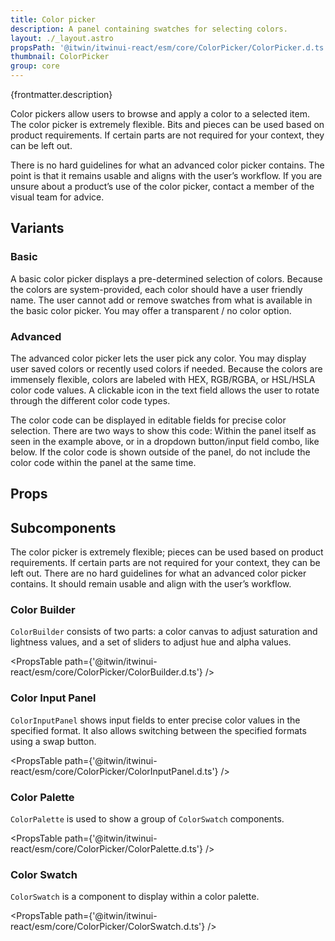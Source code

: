 ```yaml
---
title: Color picker
description: A panel containing swatches for selecting colors.
layout: ./_layout.astro
propsPath: '@itwin/itwinui-react/esm/core/ColorPicker/ColorPicker.d.ts'
thumbnail: ColorPicker
group: core
---
```



<p>{frontmatter.description}</p>

<LiveExample src='ColorPicker.main.tsx'>
  <AllExamples.ColorPickerMainExample client:load />
</LiveExample>

Color pickers allow users to browse and apply a color to a selected item. The color picker is extremely flexible. Bits and pieces can be used based on product requirements. If certain parts are not required for your context, they can be left out.

There is no hard guidelines for what an advanced color picker contains. The point is that it remains usable and aligns with the user’s workflow. If you are unsure about a product’s use of the color picker, contact a member of the visual team for advice.

## Variants

### Basic

A basic color picker displays a pre-determined selection of colors. Because the colors are system-provided, each color should have a user friendly name. The user cannot add or remove swatches from what is available in the basic color picker. You may offer a transparent / no color option.

<LiveExample src='ColorPicker.basic.tsx'>
  <AllExamples.ColorPickerBasicExample client:load />
</LiveExample>

### Advanced

The advanced color picker lets the user pick any color. You may display user saved colors or recently used colors if needed. Because the colors are immensely flexible, colors are labeled with HEX, RGB/RGBA, or HSL/HSLA color code values. A clickable icon in the text field allows the user to rotate through the different color code types.

<LiveExample src='ColorPicker.advanced.tsx'>
  <AllExamples.ColorPickerAdvancedExample client:load />
</LiveExample>

The color code can be displayed in editable fields for precise color selection. There are two ways to show this code: Within the panel itself as seen in the example above, or in a dropdown button/input field combo, like below. If the color code is shown outside of the panel, do not include the color code within the panel at the same time.

<LiveExample src='ColorPicker.advancedPopover.tsx'>
  <AllExamples.ColorPickerAdvancedPopoverExample client:load />
</LiveExample>

## Props

<PropsTable path={frontmatter.propsPath} />

## Subcomponents

The color picker is extremely flexible; pieces can be used based on product requirements. If certain parts are not required for your context, they can be left out. There are no hard guidelines for what an advanced color picker contains. It should remain usable and align with the user’s workflow.

### Color Builder

`ColorBuilder` consists of two parts: a color canvas to adjust saturation and lightness values, and a set of sliders to adjust hue and alpha values.

<PropsTable path={'@itwin/itwinui-react/esm/core/ColorPicker/ColorBuilder.d.ts'} />

### Color Input Panel

`ColorInputPanel` shows input fields to enter precise color values in the specified format. It also allows switching between the specified formats using a swap button.

<PropsTable path={'@itwin/itwinui-react/esm/core/ColorPicker/ColorInputPanel.d.ts'} />

### Color Palette

`ColorPalette` is used to show a group of `ColorSwatch` components.

<PropsTable path={'@itwin/itwinui-react/esm/core/ColorPicker/ColorPalette.d.ts'} />

### Color Swatch

`ColorSwatch` is a component to display within a color palette.

<PropsTable path={'@itwin/itwinui-react/esm/core/ColorPicker/ColorSwatch.d.ts'} />
